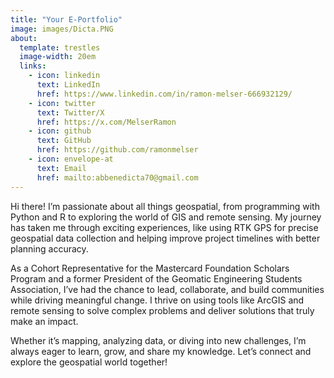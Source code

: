 ```yaml
---
title: "Your E-Portfolio"
image: images/Dicta.PNG
about:
  template: trestles
  image-width: 20em
  links: 
    - icon: linkedin
      text: LinkedIn
      href: https://www.linkedin.com/in/ramon-melser-666932129/
    - icon: twitter
      text: Twitter/X
      href: https://x.com/MelserRamon
    - icon: github
      text: GitHub
      href: https://github.com/ramonmelser
    - icon: envelope-at
      text: Email
      href: mailto:abbenedicta70@gmail.com
---
```


Hi there! I’m passionate about all things geospatial, from programming with Python and R to exploring the world of GIS and remote sensing. My journey has taken me through exciting experiences, like using RTK GPS for precise geospatial data collection and helping improve project timelines with better planning accuracy.

As a Cohort Representative for the Mastercard Foundation Scholars Program and a former President of the Geomatic Engineering Students Association, I’ve had the chance to lead, collaborate, and build communities while driving meaningful change. I thrive on using tools like ArcGIS and remote sensing to solve complex problems and deliver solutions that truly make an impact.

Whether it’s mapping, analyzing data, or diving into new challenges, I’m always eager to learn, grow, and share my knowledge. Let’s connect and explore the geospatial world together!
